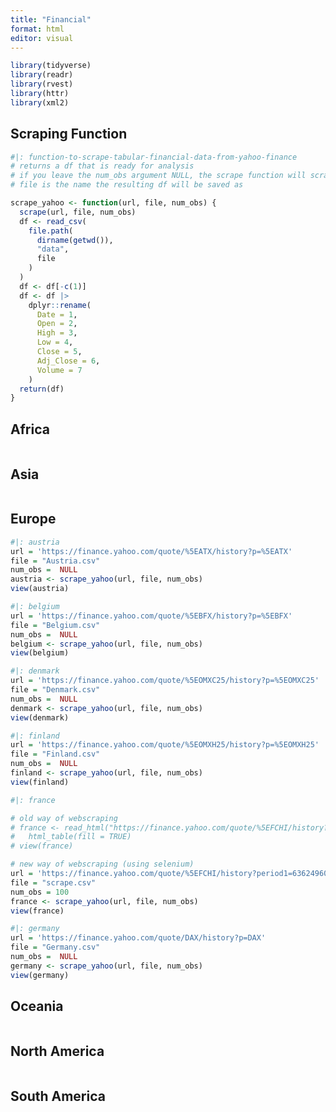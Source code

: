 ```yaml
---
title: "Financial"
format: html
editor: visual
---
```


```r

library(tidyverse)
library(readr)
library(rvest)
library(httr)
library(xml2)
```

## Scraping Function

```r
#|: function-to-scrape-tabular-financial-data-from-yahoo-finance
# returns a df that is ready for analysis
# if you leave the num_obs argument NULL, the scrape function will scrape as much data as it can from the given url
# file is the name the resulting df will be saved as

scrape_yahoo <- function(url, file, num_obs) {
  scrape(url, file, num_obs)
  df <- read_csv(
    file.path(
      dirname(getwd()),
      "data",
      file
    )
  )
  df <- df[-c(1)]
  df <- df |> 
    dplyr::rename(
      Date = 1, 
      Open = 2, 
      High = 3, 
      Low = 4,
      Close = 5, 
      Adj_Close = 6, 
      Volume = 7
    )
  return(df)
}
```

## Africa

```r

```

## Asia

```r

```

## Europe

```r

#|: austria
url = 'https://finance.yahoo.com/quote/%5EATX/history?p=%5EATX'
file = "Austria.csv"
num_obs =  NULL
austria <- scrape_yahoo(url, file, num_obs)
view(austria)

#|: belgium
url = 'https://finance.yahoo.com/quote/%5EBFX/history?p=%5EBFX'
file = "Belgium.csv"
num_obs =  NULL
belgium <- scrape_yahoo(url, file, num_obs)
view(belgium)

#|: denmark
url = 'https://finance.yahoo.com/quote/%5EOMXC25/history?p=%5EOMXC25'
file = "Denmark.csv"
num_obs =  NULL
denmark <- scrape_yahoo(url, file, num_obs)
view(denmark)

#|: finland
url = 'https://finance.yahoo.com/quote/%5EOMXH25/history?p=%5EOMXH25'
file = "Finland.csv"
num_obs =  NULL
finland <- scrape_yahoo(url, file, num_obs)
view(finland)

#|: france

# old way of webscraping
# france <- read_html("https://finance.yahoo.com/quote/%5EFCHI/history?period1=636249600&period2=1689033600&interval=1d&filter=history&frequency=1d&includeAdjustedClose=true") |> 
#   html_table(fill = TRUE)
# view(france)

# new way of webscraping (using selenium)
url = 'https://finance.yahoo.com/quote/%5EFCHI/history?period1=636249600&period2=1689206400&interval=1d&filter=history&frequency=1d&includeAdjustedClose=true'
file = "scrape.csv"
num_obs = 100
france <- scrape_yahoo(url, file, num_obs)
view(france)

#|: germany
url = 'https://finance.yahoo.com/quote/DAX/history?p=DAX'
file = "Germany.csv"
num_obs =  NULL
germany <- scrape_yahoo(url, file, num_obs)
view(germany)
```

## Oceania

```r
```

## North America

```r

```

## South America

```r

```
